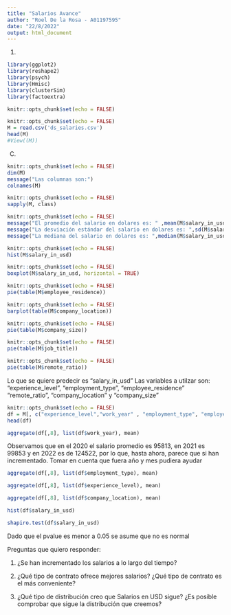 ---
title: "Salarios Avance"
author: "Roel De la Rosa - A01197595"
date: "22/8/2022"
output: html_document
---
1.
```{r}
library(ggplot2)
library(reshape2)
library(psych)
library(Hmisc)
library(clusterSim)
library(factoextra)
```


```{r setup, include=FALSE}
knitr::opts_chunk$set(echo = FALSE)
```
```{r}
knitr::opts_chunk$set(echo = FALSE)
M = read.csv('ds_salaries.csv')
head(M)
#View((M))
```
C.
```{r}
knitr::opts_chunk$set(echo = FALSE)
dim(M)
message("Las columnas son:")
colnames(M)
```
```{r}
knitr::opts_chunk$set(echo = FALSE)
sapply(M, class)
```

```{r}
knitr::opts_chunk$set(echo = FALSE)
message("El promedio del salario en dolares es: " ,mean(M$salary_in_usd))
message("La desviación estándar del salario en dolares es: ",sd(M$salary_in_usd))
message("La mediana del salario en dolares es: ",median(M$salary_in_usd))
```

```{r}
knitr::opts_chunk$set(echo = FALSE)
hist(M$salary_in_usd)
```


```{r}
knitr::opts_chunk$set(echo = FALSE)
boxplot(M$salary_in_usd, horizontal = TRUE)
```
```{r}
knitr::opts_chunk$set(echo = FALSE)
pie(table(M$employee_residence))
```


```{r}
knitr::opts_chunk$set(echo = FALSE)
barplot(table(M$company_location))

```


```{r}
knitr::opts_chunk$set(echo = FALSE)
pie(table(M$company_size))
```


```{r}
knitr::opts_chunk$set(echo = FALSE)
pie(table(M$job_title))
```
```{r}
knitr::opts_chunk$set(echo = FALSE)
pie(table(M$remote_ratio))
```

Lo que se quiere predecir es "salary_in_usd"
Las variables a utilzar son:
"experience_level", "employment_type", "employee_residence" "remote_ratio", "company_location" y "company_size" 
```{r}
knitr::opts_chunk$set(echo = FALSE)
df = M[, c("experience_level","work_year" , "employment_type", "employee_residence", "remote_ratio", "company_location", "company_size","salary_in_usd")]
head(df)
```

```{r}
aggregate(df[,8], list(df$work_year), mean)
```

Observamos que en el 2020 el salario promedio es 95813, en 2021 es 99853 y en 2022 es de 124522, por lo que, hasta ahora, parece que si han incrementado. Tomar en cuenta que fuera año y mes pudiera ayudar

```{r}
aggregate(df[,8], list(df$employment_type), mean)
```
```{r}
aggregate(df[,8], list(df$experience_level), mean)
```

```{r}
aggregate(df[,8], list(df$company_location), mean)
```
```{r}
hist(df$salary_in_usd)
```
```{r}
shapiro.test(df$salary_in_usd)
```
Dado que el pvalue es menor a 0.05 se asume que no es normal

Preguntas que quiero responder:


1. ¿Se han incrementado los salarios a lo largo del tiempo?

2. ¿Qué tipo de contrato ofrece mejores salarios? ¿Qué tipo de contrato es el más conveniente?

3. ¿Qué tipo de distribución creo que Salarios en USD sigue? ¿Es posible comprobar que sigue la distribución que creemos?



